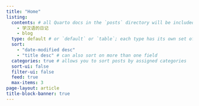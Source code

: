 ---
title: "Home"
listing: 
  contents: # all Quarto docs in the `posts` directory will be included on your listing page
    - 学汉语的日记
    - blog
  type: default # or `default` or `table`; each type has its own set of yaml options to include
  sort: 
    - "date-modified desc"
    - "title desc" # can also sort on more than one field
  categories: true # allows you to sort posts by assigned categories 
  sort-ui: false
  filter-ui: false
  feed: true
  max-items: 3
page-layout: article
title-block-banner: true
---
